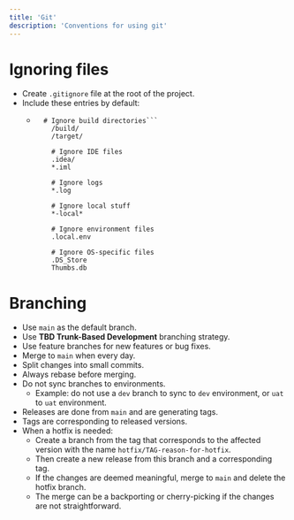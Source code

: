 ```yaml
---
title: 'Git'
description: 'Conventions for using git'
---
```


# Ignoring files

- Create `.gitignore` file at the root of the project.
- Include these entries by default:
    - ```gitignore
        # Ignore build directories```
          /build/
          /target/

          # Ignore IDE files
          .idea/
          *.iml

          # Ignore logs
          *.log

          # Ignore local stuff
          *-local*

          # Ignore environment files
          .local.env

          # Ignore OS-specific files
          .DS_Store
          Thumbs.db
      ```

# Branching
- Use `main` as the default branch.
- Use **TBD Trunk-Based Development** branching strategy.
- Use feature branches for new features or bug fixes.
- Merge to `main` when every day.
- Split changes into small commits.
- Always rebase before merging.
- Do not sync branches to environments.
    - Example: do not use a `dev` branch to sync to `dev` environment, or `uat` to `uat` environment.
- Releases are done from `main` and are generating tags.
- Tags are corresponding to released versions.
- When a hotfix is needed:
    - Create a branch from the tag that corresponds to the affected version with the name `hotfix/TAG-reason-for-hotfix`.
    - Then create a new release from this branch and a corresponding tag.
    - If the changes are deemed meaningful, merge to `main` and delete the hotfix branch.
    - The merge can be a backporting or cherry-picking if the changes are not straightforward.
